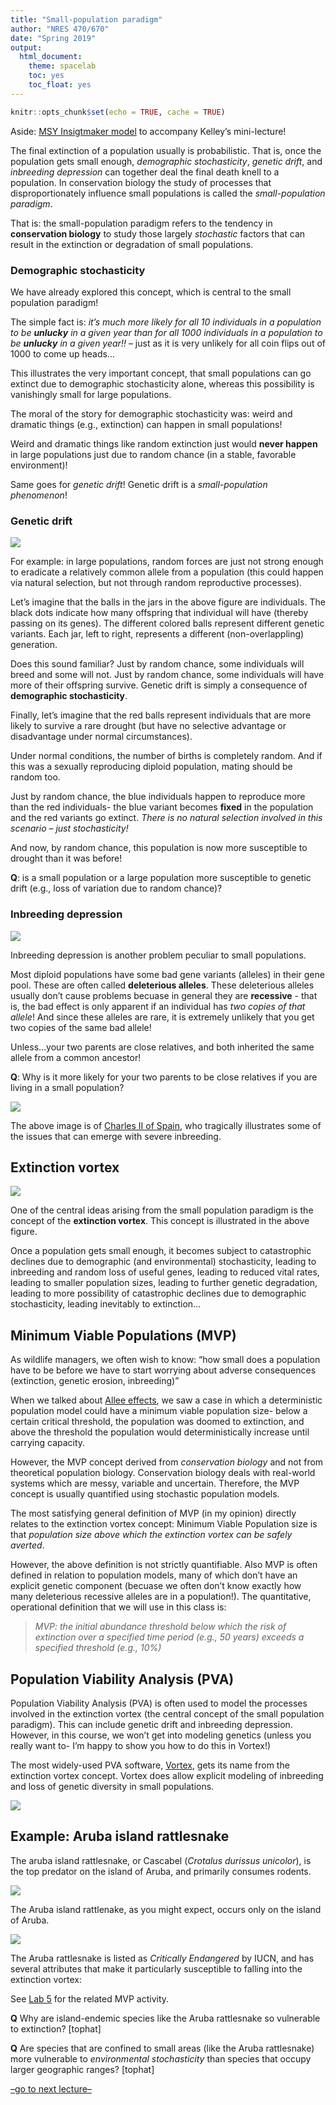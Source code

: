 ```yaml
---
title: "Small-population paradigm"
author: "NRES 470/670"
date: "Spring 2019"
output: 
  html_document: 
    theme: spacelab
    toc: yes
    toc_float: yes
---
```


```r
knitr::opts_chunk$set(echo = TRUE, cache = TRUE)
```

Aside: [MSY Insigtmaker model](https://insightmaker.com/insight/161312/MSY2) to accompany Kelley's mini-lecture!

The final extinction of a population usually is probabilistic. That is, once the population gets small enough, *demographic stochasticity*, *genetic drift*, and *inbreeding depression* can together deal the final death knell to a population. In conservation biology the study of processes that disproportionately influence small populations is called the *small-population paradigm*. 

That is: the small-population paradigm refers to the tendency in **conservation biology** to study those largely *stochastic* factors that can result in the extinction or degradation of small populations. 

### Demographic stochasticity

We have already explored this concept, which is central to the small population paradigm! 

The simple fact is: _it's much more likely for all 10 individuals in a population to be **unlucky** in a given year than for all 1000 individuals in a population to be **unlucky** in a given year!!_ -- just as it is very unlikely for all coin flips out of 1000 to come up heads...

This illustrates the very important concept, that small populations can go extinct due to demographic stochasticity alone, whereas this possibility is vanishingly small for large populations. 

The moral of the story for demographic stochasticity was: weird and dramatic things (e.g., extinction) can happen in small populations!

Weird and dramatic things like random extinction just would **never happen** in large populations just due to random chance (in a stable, favorable environment)!

Same goes for *genetic drift*! Genetic drift is a _small-population phenomenon_!


### Genetic drift

![](geneticdrift1.png)

For example: in large populations, random forces are just not strong enough to eradicate a relatively common allele from a population (this could happen via natural selection, but not through random reproductive processes). 

Let's imagine that the balls in the jars in the above figure are individuals. The black dots indicate how many offspring that individual will have (thereby passing on its genes). The different colored balls represent different genetic variants. Each jar, left to right, represents a different (non-overlappling) generation. 

Does this sound familiar? Just by random chance, some individuals will breed and some will not. Just by random chance, some individuals will have more of their offspring survive. Genetic drift is simply a consequence of **demographic stochasticity**. 

Finally, let's imagine that the red balls represent individuals that are more likely to survive a rare drought (but have no selective advantage or disadvantage under normal circumstances). 

Under normal conditions, the number of births is completely random. And if this was a sexually reproducing diploid population, mating should be random too. 

Just by random chance, the blue individuals happen to reproduce more than the red individuals- the blue variant becomes **fixed** in the population and the red variants go extinct. *There is no natural selection involved in this scenario -- just stochasticity!*

And now, by random chance, this population is now more susceptible to drought than it was before!

**Q**: is a small population or a large population more susceptible to genetic drift (e.g., loss of variation due to random chance)?


### Inbreeding depression

![](inbreeding1.jpg)

Inbreeding depression is another problem peculiar to small populations.

Most diploid populations have some bad gene variants (alleles) in their gene pool. These are often called **deleterious alleles**. These deleterious alleles usually don't cause problems becuase in general they are **recessive** - that is, the bad effect is only apparent if an individual has _two copies of that allele_! And since these alleles are rare, it is extremely unlikely that you get two copies of the same bad allele!   

Unless...your two parents are close relatives, and both inherited the same allele from a common ancestor! 

**Q**: Why is it more likely for your two parents to be close relatives if you are living in a small population?

![](inbreeding2.jpg)

The above image is of [Charles II of Spain](https://en.wikipedia.org/wiki/Charles_II_of_Spain), who tragically illustrates some of the issues that can emerge with severe inbreeding. 


## Extinction vortex

![](vortex1.jpg)


One of the central ideas arising from the small population paradigm is the concept of the **extinction vortex**. This concept is illustrated in the above figure.

Once a population gets small enough, it becomes subject to catastrophic declines due to demographic (and environmental) stochasticity, leading to inbreeding and random loss of useful genes, leading to reduced vital rates, leading to smaller population sizes, leading to further genetic degradation, leading to more possibility of catastrophic declines due to demographic stochasticity, leading inevitably to extinction...

## Minimum Viable Populations (MVP)

As wildlife managers, we often wish to know: "how small does a population have to be before we have to start worrying about adverse consequences (extinction, genetic erosion, inbreeding)"

When we talked about [Allee effects](LECTURE5.html), we saw a case in which a deterministic population model could have a minimum viable population size- below a certain critical threshold, the population was doomed to extinction, and above the threshold the population would deterministically increase until carrying capacity. 

However, the MVP concept derived from *conservation biology* and not from theoretical population biology. Conservation biology deals with real-world systems which are messy, variable and uncertain. Therefore, the MVP concept is usually quantified using stochastic population models.  

The most satisfying general definition of MVP (in my opinion) directly relates to the extinction vortex concept: Minimum Viable Population size is that *population size above which the extinction vortex can be safely averted*.

However, the above definition is not strictly quantifiable. Also MVP is often defined in relation to population models, many of which don't have an explicit genetic component (becuase we often don't know exactly how many deleterious recessive alleles are in a population!). The quantitative, operational definition that we will use in this class is:

> _MVP: the initial abundance threshold below which the risk of extinction over a specified time period (e.g., 50 years) exceeds a specified threshold (e.g., 10%)_

## Population Viability Analysis (PVA)

Population Viability Analysis (PVA) is often used to model the processes involved in the extinction vortex (the central concept of the small population paradigm). This can include genetic drift and inbreeding depression. However, in this course, we won't get into modeling genetics (unless you really want to- I'm happy to show you how to do this in Vortex!)

The most widely-used PVA software, [Vortex](http://www.vortex10.org/Vortex10.aspx), gets its name from the extinction vortex concept. Vortex does allow explicit modeling of inbreeding and loss of genetic diversity in small populations.  

![](vortex10.jpg)



## Example: Aruba island rattlesnake

The aruba island rattlesnake, or Cascabel (*Crotalus durissus unicolor*), is the top predator on the island of Aruba, and primarily consumes rodents. 

![](aruba_rattlesnake1.jpg)

The Aruba island rattlenake, as you might expect, occurs only on the island of Aruba.

![](aruba1.png)

The Aruba rattlesnake is listed as *Critically Endangered* by IUCN, and has several attributes that make it particularly susceptible to falling into the extinction vortex:

See [Lab 5](LAB5.html) for the related MVP activity.  


**Q** Why are island-endemic species like the Aruba rattlesnake so vulnerable to extinction? [tophat]

**Q** Are species that are confined to small areas (like the Aruba rattlesnake) more vulnerable to *environmental stochasticity* than species that occupy larger geographic ranges? [tophat]

[--go to next lecture--](LECTURE10.html)
























